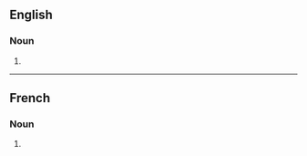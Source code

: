 ==English==

===Noun===
{{head|en|noun form}}

# {{plural of|en|exemplification}}

----

==French==

===Noun===
{{head|fr|noun plural form|g=f}}

# {{plural of|fr|exemplification}}